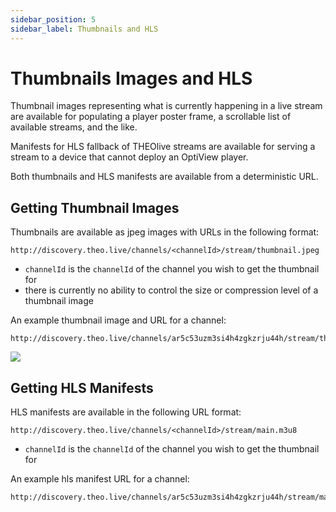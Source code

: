 ```yaml
---
sidebar_position: 5
sidebar_label: Thumbnails and HLS
---
```


# Thumbnails Images and HLS

Thumbnail images representing what is currently happening in a live stream are available for populating a player poster frame, a scrollable list of available streams, and the like.

Manifests for HLS fallback of THEOlive streams are available for serving a stream to a device that cannot deploy an OptiView player.

Both thumbnails and HLS manifests are available from a deterministic URL.

## Getting Thumbnail Images

Thumbnails are available as jpeg images with URLs in the following format:

```text
http://discovery.theo.live/channels/<channelId>/stream/thumbnail.jpeg
```

- `channelId` is the `channelId` of the channel you wish to get the thumbnail for
- there is currently no ability to control the size or compression level of a thumbnail image

An example thumbnail image and URL for a channel:

```text
http://discovery.theo.live/channels/ar5c53uzm3si4h4zgkzrju44h/stream/thumbnail.jpeg
```

![](http://discovery.theo.live/channels/ar5c53uzm3si4h4zgkzrju44h/stream/thumbnail.jpeg)

## Getting HLS Manifests

HLS manifests are available in the following URL format:

```text
http://discovery.theo.live/channels/<channelId>/stream/main.m3u8
```

- `channelId` is the `channelId` of the channel you wish to get the thumbnail for

An example hls manifest URL for a channel:

```text
http://discovery.theo.live/channels/ar5c53uzm3si4h4zgkzrju44h/stream/main.m3u8
```
